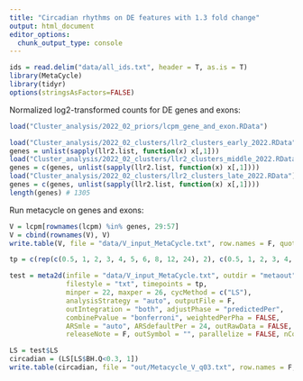 ---
title: "Circadian rhythms on DE features with 1.3 fold change"
output: html_document
editor_options: 
  chunk_output_type: console
---

```{r}
ids = read.delim("data/all_ids.txt", header = T, as.is = T)
library(MetaCycle)
library(tidyr)
options(stringsAsFactors=FALSE)
```

Normalized log2-transformed counts for DE genes and exons:

```{r}
load("Cluster_analysis/2022_02_priors/lcpm_gene_and_exon.RData")

load("Cluster_analysis/2022_02_clusters/llr2_clusters_early_2022.RData")
genes = unlist(sapply(llr2.list, function(x) x[,1]))
load("Cluster_analysis/2022_02_clusters/llr2_clusters_middle_2022.RData")
genes = c(genes, unlist(sapply(llr2.list, function(x) x[,1])))
load("Cluster_analysis/2022_02_clusters/llr2_clusters_late_2022.RData")
genes = c(genes, unlist(sapply(llr2.list, function(x) x[,1])))
length(genes) # 1305 
```

Run metacycle on genes and exons:  

```{r}
V = lcpm[rownames(lcpm) %in% genes, 29:57]
V = cbind(rownames(V), V)
write.table(V, file = "data/V_input_MetaCycle.txt", row.names = F, quote = F, sep = "\t")

tp = c(rep(c(0.5, 1, 2, 3, 4, 5, 6, 8, 12, 24), 2), c(0.5, 1, 2, 3, 4, 5, 8, 12, 24))

test = meta2d(infile = "data/V_input_MetaCycle.txt", outdir = "metaout", 
              filestyle = "txt", timepoints = tp, 
              minper = 22, maxper = 26, cycMethod = c("LS"),
              analysisStrategy = "auto", outputFile = F,
              outIntegration = "both", adjustPhase = "predictedPer",
              combinePvalue = "bonferroni", weightedPerPha = FALSE, 
              ARSmle = "auto", ARSdefaultPer = 24, outRawData = FALSE, 
              releaseNote = F, outSymbol = "", parallelize = FALSE, nCores = 1, inDF = NULL)

LS = test$LS 
circadian = (LS[LS$BH.Q<0.3, 1]) 
write.table(circadian, file = "out/Metacycle_V_q03.txt", row.names = F, quote = F, sep = "\t")
```
